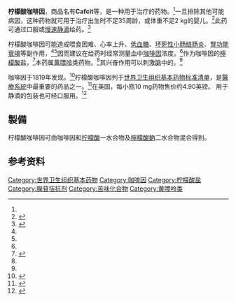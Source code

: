 {{expand|time=2017-01-29T01:45:41+00:00}}
{{medical}}{{Drugbox
| Watchedfields = changed
| verifiedrevid = 447554299
| IUPAC_name = 1,3,7-trimethylpurine-2,6-dione; 2-hydroxypropane-1,2,3-tricarboxylic acid
| image = Caffeine citrate.svg

<!--Clinical data-->
| tradename = Cafcit等
| Drugs.com = {{drugs.com|monograph|caffeine-caffeine-and-sodium-benzoate-injection-caffeine-citrate}}
| MedlinePlus = 
| pregnancy_AU = <!-- A / B1 / B2 / B3 / C / D / X -->
| pregnancy_US = C
| pregnancy_category =  
| legal_AU = <!-- Unscheduled / S2 / S3 / S4  / S8 -->
| legal_UK = <!-- GSL         / P       / POM / CD -->
| legal_US = 
| legal_status = 
| routes_of_administration = 经口、[[靜脈注射|静滴]]

<!--Pharmacokinetic data-->
| bioavailability =  
| protein_bound =  
| metabolism =  
| elimination_half-life =  
| excretion =

<!--Identifiers-->
| CAS_number_Ref = {{cascite|correct|??}}
| CAS_number = 69-22-7
| ATC_prefix = N06
| ATC_suffix = BC01
| PubChem = 6241
| DrugBank_Ref = {{drugbankcite|correct|drugbank}}
| DrugBank =  
| ChemSpiderID_Ref = {{chemspidercite|correct|chemspider}}
| ChemSpiderID = 6005

<!--Chemical data-->
| C=14 | H=18 | N=4 | O=9
| molecular_weight = 386.314 g/mol
| smiles = O=C(O)C(O)(CC(=O)O)CC(=O)O.O=C2N(c1ncn(c1C(=O)N2C)C)C
| StdInChI_Ref = {{stdinchicite|correct|chemspider}}
| StdInChI = 1S/C8H10N4O2.C6H8O7/c1-10-4-9-6-5(10)7(13)12(3)8(14)11(6)2;7-3(8)1-6(13,5(11)12)2-4(9)10/h4H,1-3H3;13H,1-2H2,(H,7,8)(H,9,10)(H,11,12)
| StdInChIKey_Ref = {{stdinchicite|correct|chemspider}}
| StdInChIKey = RCQXSQPPHJPGOF-UHFFFAOYSA-N
}}
<!-- Definition and medical uses -->
'''柠檬酸咖啡因'''，商品名有'''Cafcit'''等，是一种用于治疗{{tsl|en|apnea of prematurity|早产儿呼吸暂停}}的药物。<ref name=AHFS2016/>一旦排除其他可能病因，这种药物就可用于治疗出生时不足35周龄，或体重不足2 kg的婴儿。<ref name=WHO2008>{{cite book|title=WHO Model Formulary 2008|date=2009|publisher=World Health Organization|isbn=9789241547659|page=X|url=http://apps.who.int/medicinedocs/documents/s16879e/s16879e.pdf|accessdate=8 December 2016|archive-date=2016-12-13|archive-url=https://web.archive.org/web/20161213060118/http://apps.who.int/medicinedocs/documents/s16879e/s16879e.pdf|dead-url=no}}</ref>此药可通过口服或[[靜脈注射|慢速静滴]]给药。<ref name=AHFS2016>{{cite web|title=Caffeine; Caffeine and Sodium Benzoate Injection; Caffeine Citrate|url=https://www.drugs.com/monograph/caffeine-caffeine-and-sodium-benzoate-injection-caffeine-citrate.html|publisher=The American Society of Health-System Pharmacists|accessdate=8 December 2016|archive-date=2017-07-16|archive-url=https://web.archive.org/web/20170716044142/https://www.drugs.com/monograph/caffeine-caffeine-and-sodium-benzoate-injection-caffeine-citrate.html|dead-url=no}}</ref> 

<!-- Side effects and mechanism -->
柠檬酸咖啡因可能造成喂食困难、心率上升、[[低血糖|低血糖]]、[[坏死性小肠结肠炎|坏死性小肠结肠炎]]、[[腎功能衰竭|腎功能衰竭]]等副作用，<ref name=WHO2008/><ref name=AHFS2016/>因而建议在给药时经常测量血中[[咖啡因|咖啡因]]浓度。<ref name=AHFS2016/>作为咖啡因的[[檸檬酸|檸檬酸]]盐，<ref>{{cite book|last1=Donn|first1=Steven M.|last2=Sinha|first2=Sunil K.|title=Manual of Neonatal Respiratory Care|date=2012|publisher=Springer Science & Business Media|isbn=9781461421559|page=457|url=https://books.google.ca/books?id=9rnVSufZFFwC&pg=PA457|language=en|access-date=2017-01-29|archive-date=2016-12-30|archive-url=https://web.archive.org/web/20161230000058/https://books.google.ca/books?id=9rnVSufZFFwC&pg=PA457|dead-url=no}}</ref>本药属[[黄嘌呤|黄嘌呤]]类药物。<ref name=WHO2008/>其兴奋作用可以刺激[[脑|脑]]中的{{tsl|en|respiratory centers|呼吸中枢}}。<ref name=AHFS2016/>

<!-- History and culture -->
咖啡因于1819年发现。<ref>{{cite book|last1=Brown|first1=Nathan|title=In Silico Medicinal Chemistry: Computational Methods to Support Drug Design|date=2015|publisher=Royal Society of Chemistry|isbn=9781782621638|page=20|url=https://books.google.ca/books?id=kLfbCgAAQBAJ&pg=PA20|language=en|access-date=2017-01-29|archive-date=2016-12-29|archive-url=https://web.archive.org/web/20161229171147/https://books.google.ca/books?id=kLfbCgAAQBAJ&pg=PA20|dead-url=no}}</ref>柠檬酸咖啡因列于[[世界卫生组织基本药物标准清单|世界卫生组织基本药物标准清单]]，是[[醫療系統|醫療系統]]中最重要的药品之一。<ref>{{cite web|title=WHO Model List of Essential Medicines|url=http://apps.who.int/iris/bitstream/10665/93142/1/EML_18_eng.pdf?ua=1|work=World Health Organization|accessdate=22 April 2014|date=October 2013|archive-date=2014-04-23|archive-url=https://web.archive.org/web/20140423005004/http://apps.who.int/iris/bitstream/10665/93142/1/EML_18_eng.pdf?ua=1|dead-url=no}}</ref>在英国，每小瓶10 mg药物售价约4.90英镑。<!-- <ref name=Ai2014/> -->用于静滴的包装也可经口服用。<ref name=Ai2014>{{cite book|last1=Ainsworth|first1=Sean B.|title=Neonatal Formulary: Drug Use in Pregnancy and the First Year of Life|date=2014|publisher=John Wiley & Sons|isbn=9781118819517|page=120|edition=7|url=https://books.google.ca/books?id=EORvBAAAQBAJ&pg=PA120|language=en|access-date=2017-01-29|archive-date=2016-12-30|archive-url=https://web.archive.org/web/20161230002108/https://books.google.ca/books?id=EORvBAAAQBAJ&pg=PA120|dead-url=no}}</ref>

==製備==
柠檬酸咖啡因可由{{le|無水|Anhydrous}}咖啡因和[[柠檬酸|柠檬酸]]一水合物及[[檸檬酸鈉|檸檬酸鈉]]二水合物混合得到。

==参考资料==
<references />
{{Adenosinergics}}
[[Category:世界卫生组织基本药物|Category:世界卫生组织基本药物]]
[[Category:咖啡因|Category:咖啡因]]
[[Category:柠檬酸盐|Category:柠檬酸盐]]
[[Category:腺苷拮抗剂|Category:腺苷拮抗剂]]
[[Category:苦味化合物|Category:苦味化合物]]
[[Category:黄嘌呤类|Category:黄嘌呤类]]